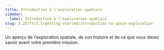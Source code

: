 ```yaml
---
title: Introduction à l'exploration spatiale
sidebar:
  label: Introduction à l'exploration spatiale
slug: 3.25/fr/2.5/getting-started/introduction-to-space-exploration
---
```


Un aperçu de l'exploration spatiale, de son histoire et de ce que vous devez savoir avant votre première mission.
